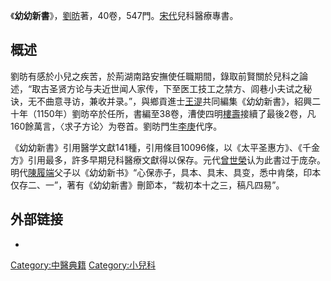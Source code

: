 {{noteTA
|1=卷
}}
《'''幼幼新書'''》，[[劉昉|劉昉]]著，40卷，547門。[[宋代|宋代]]兒科醫療專書。

== 概述 ==
劉昉有感於小兒之疾苦，於荊湖南路安撫使任職期間，錄取前賢關於兒科之論述，“取古圣贤方论与夫近世闻人家传，下至医工技工之禁方、闾巷小夫试之秘诀，无不曲意寻访，兼收并录。”，與鄉貢進士[[王湜|王湜]]共同編集《幼幼新書》，紹興二十年（1150年）劉昉卒於任所，書編至38卷，漕使四明[[樓壽|樓壽]]接續了最後2卷，凡160餘萬言，〈求子方论〉为卷首。劉昉門生[[李庚|李庚]]代序。

《幼幼新書》引用醫学文獻141種，引用條目10096條，以《太平圣惠方》、《千金方》引用最多，許多早期兒科醫療文獻得以保存。元代[[曾世榮|曾世榮]]认为此書过于庞杂。明代[[陳履端|陳履端]]父子以《幼幼新书》“心保赤子，具本、具末、具变，悉中肯棨，印本仅存二、一”，著有《幼幼新書》刪節本，“裁初本十之三，稿凡四易”。

== 外部链接 ==
* {{互联网档案馆丛书|id=幼幼新書}}

{{Literature-stub}}

[[Category:中醫典籍|Category:中醫典籍]]
[[Category:小兒科|Category:小兒科]]